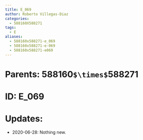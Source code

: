 ```yaml
---
title: E_069
author: Roberto Villegas-Diaz
categories:
  - 588160X588271
tags:
  - E
aliases:
  - 588160x588271-e_069
  - 588160x588271-e-069
  - 588160x588271-e069
---
```


# **Parents**: 588160`$\times$`588271
# **ID**: E_069
# **Updates**: 
 - 2020-06-28: Nothing new.
